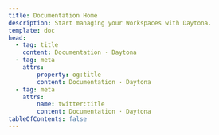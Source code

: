 ```yaml
---
title: Documentation Home
description: Start managing your Workspaces with Daytona.
template: doc
head:
  - tag: title
    content: Documentation · Daytona
  - tag: meta
    attrs:
        property: og:title
        content: Documentation · Daytona
  - tag: meta
    attrs:
        name: twitter:title
        content: Documentation · Daytona
tableOfContents: false
---
```



<DocumentList title="Start Here">
  <DocumentListItem
    title="What is Daytona?"
    subtitle="Learn about Daytona and how it can help you manage your development environments."
    href="about/what-is-daytona"
  />
  <DocumentListItem
    title="Getting Started"
    subtitle="Get started with Daytona and learn how to use and configure your development environments."
    href="about/getting-started"
  />
  <DocumentListItem
    title="Install Daytona"
    subtitle="Install Daytona on Linux, macOS, or Windows operating system."
    href="installation/installation"
    expanded
  />
</DocumentList>

<DocumentList title="Configure">
  <DocumentListItem
    title="Add a Git Provider"
    subtitle="Create Workspaces from repositories hosted across GitHub, GitLab, Bitbucket, and others."
    href="configuration/git-providers#add-a-git-provider"
  />
  <DocumentListItem
    title="Install a Provider"
    subtitle="Install a new Provider to interface with the Daytona Server and manage your Workspaces."
    href="configuration/providers#managing-providers"
  />
    <DocumentListItem
    title="Set a Target Configuration"
    subtitle="Set a Target configuration that governs how Daytona manages and deploys Workspaces."
    href="configuration/target-config"
  />
  <DocumentListItem
    title="Create Workspace Templates"
    subtitle="Manage and reuse Workspace Templates across multiple Workspaces."
    href="configuration/workspace-templates"
  />
</DocumentList>

<DocumentList title="Use">
  <DocumentListItem
    title="Create a Workspace"
    subtitle="Create a development environment from a Git repository and start deploying."
    href="usage/workspaces"
  />
  <DocumentListItem
    title="Set a Target"
    subtitle="Learn how to set a Target for your Workspace and manage its configuration."
    href="usage/targets"
  />
  <DocumentListItem
    title="Pre-build your Workspace"
    subtitle="Learn how to manage and reuse Prebuilds across Workspaces."
    href="usage/prebuilds"
  />
  <DocumentListItem
    title="Set Default IDE"
    subtitle="Automatically open your Workspace in Visual Studio Code and a selection of JetBrains IDEs."
    href="usage/ide#set-the-default-ide"
  />
  <DocumentListItem
    title="Build a Container Image"
    subtitle="Use Builders to create a development container image for your Workspace."
    href="usage/builders"
  />
  <DocumentListItem
    title="Configure Daytona Server"
    subtitle="Daytona Server runs on your machine and handles actions relating to Workspaces."
    href="usage/server"
  />
  <DocumentListItem
    title="Deploy a Runner"
    subtitle="Learn how to use and manage Runners in Daytona."
    href="usage/runners"
  />
</DocumentList>

<DocumentList title="Dive Deeper">
  <DocumentListItem
    title="CLI Reference"
    subtitle="Learn about the Daytona CLI and how to interact with Daytona from the command line."
    href="tools/cli"
  />
  <DocumentListItem
    title="API Reference"
    subtitle="Explore the Daytona API and learn how to interact with Daytona programmatically."
    href="tools/api"
  />
</DocumentList>
